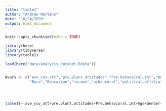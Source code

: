 ```yaml
---
title: "table1"
author: "Andrew Mertens"
date: "10/24/2020"
output: html_document
---
```

  
```r
knitr::opts_chunk$set(echo = TRUE)
```



```r
library(here)
library(tidyverse)
library(table1)

load(here("data/analysis_dataset.Rdata"))


Wvars <- c("ave_cov_att","pre.plant.attitudes","Pre.behavioral.int","Age","Gender",
           "Race","Education","income","urbanrural","political.affiliatio","pets")




table1(~ ave_cov_att+pre.plant.attitudes+Pre.behavioral.int+Age+Gender+Race+Education+income+urbanrural+political.affiliatio+pets |tr, data=d)

```
